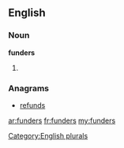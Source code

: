 ==English==

===Noun===
'''funders'''

# {{plural of|[[funder]]}}

===Anagrams===
* [[refunds#English|refunds]]

[[Category:English plurals]]

[[ar:funders]]
[[fr:funders]]
[[my:funders]]